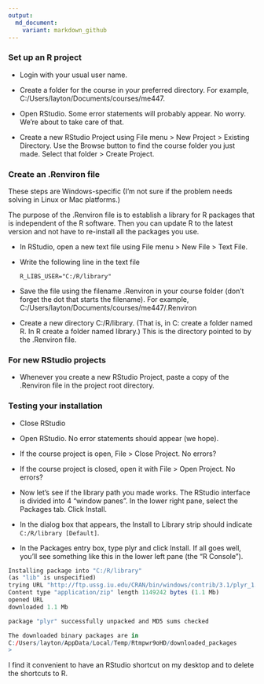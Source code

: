 ```yaml
---
output:
  md_document:
    variant: markdown_github
---
```


### Set up an R project 

- Login with your usual user name. 

- Create a folder for the course in your preferred directory. For
example, C:/Users/layton/Documents/courses/me447. 

- Open RStudio. Some error statements will probably appear. No
worry. We’re about to take care of that. 

- Create a new RStudio Project using File menu > New Project > Existing Directory. Use the Browse button to find the course folder you just made. Select that folder > Create Project. 

### Create an .Renviron file 

These steps are Windows-specific (I'm not sure if the problem needs solving in Linux or Mac platforms.)

The purpose of the .Renviron file is to establish a library for R packages that is independent of the R software. Then you can update R to the latest version and not have to re-install all the packages you use.  

- In RStudio, open a new text file using File menu > New File >  Text
File. 

- Write the following line in the text file

    `R_LIBS_USER="C:/R/library"`

- Save the file using the filename .Renviron in your course folder
(don’t forget the dot that starts the filename). For example, C:/Users/layton/Documents/courses/me447/.Renviron 

- Create a new directory C:/R/library. (That is, in C: create a folder named R. In R create a folder named library.) This is the directory pointed to by the .Renviron file.

### For new RStudio projects 

- Whenever you create a new RStudio Project, paste a copy of the .Renviron file in the project root directory. 

### Testing your installation

- Close RStudio 

- Open RStudio. No error statements should appear (we hope). 

- If the course project is open, File > Close Project. No errors? 

- If the course project is closed, open it with File > Open Project. No
errors? 

- Now let’s see if the library path you made works. The RStudio interface is divided into 4 “window panes”. In the lower right pane, select the Packages tab. Click Install. 

- In the dialog box that appears, the Install to Library strip should indicate `C:/R/library [Default]`. 

- In the Packages entry box, type plyr and click Install. If all goes well, you’ll see something like this in the lower left pane (the “R Console”). 

```r
Installing package into "C:/R/library" 
(as "lib" is unspecified)
trying URL "http://ftp.ussg.iu.edu/CRAN/bin/windows/contrib/3.1/plyr_1.8.1.zip"
Content type "application/zip" length 1149242 bytes (1.1 Mb)
opened URL
downloaded 1.1 Mb

package "plyr" successfully unpacked and MD5 sums checked

The downloaded binary packages are in
C:/Users/layton/AppData/Local/Temp/Rtmpwr9oHD/downloaded_packages
>
```

I find it convenient to have an RStudio shortcut on my desktop and to delete the shortcuts to R. 










